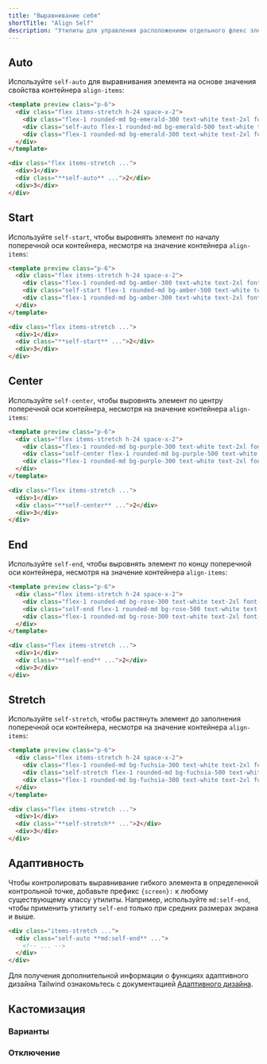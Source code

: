 ```yaml
---
title: "Выравнивание себя"
shortTitle: "Align Self"
description: "Утилиты для управления расположением отдельного флекс элемента или сетки вдоль поперечной оси контейнера."
---
```




## Auto

Используйте `self-auto` для выравнивания элемента на основе значения свойства контейнера `align-items`:

```html emerald
<template preview class="p-6">
  <div class="flex items-stretch h-24 space-x-2">
    <div class="flex-1 rounded-md bg-emerald-300 text-white text-2xl font-extrabold flex items-center justify-center">1</div>
    <div class="self-auto flex-1 rounded-md bg-emerald-500 text-white text-2xl font-extrabold flex items-center justify-center">2</div>
    <div class="flex-1 rounded-md bg-emerald-300 text-white text-2xl font-extrabold flex items-center justify-center">3</div>
  </div>
</template>

<div class="flex items-stretch ...">
  <div>1</div>
  <div class="**self-auto** ...">2</div>
  <div>3</div>
</div>
```

## Start

Используйте `self-start`, чтобы выровнять элемент по началу поперечной оси контейнера, несмотря на значение контейнера `align-items`:

```html amber
<template preview class="p-6">
  <div class="flex items-stretch h-24 space-x-2">
    <div class="flex-1 rounded-md bg-amber-300 text-white text-2xl font-extrabold flex items-center justify-center">1</div>
    <div class="self-start flex-1 rounded-md bg-amber-500 text-white text-2xl font-extrabold flex items-center justify-center py-3">2</div>
    <div class="flex-1 rounded-md bg-amber-300 text-white text-2xl font-extrabold flex items-center justify-center">3</div>
  </div>
</template>

<div class="flex items-stretch ...">
  <div>1</div>
  <div class="**self-start** ...">2</div>
  <div>3</div>
</div>
```

## Center

Используйте `self-center`, чтобы выровнять элемент по центру поперечной оси контейнера, несмотря на значение контейнера `align-items`:

```html purple
<template preview class="p-6">
  <div class="flex items-stretch h-24 space-x-2">
    <div class="flex-1 rounded-md bg-purple-300 text-white text-2xl font-extrabold flex items-center justify-center">1</div>
    <div class="self-center flex-1 rounded-md bg-purple-500 text-white text-2xl font-extrabold flex items-center justify-center py-3">2</div>
    <div class="flex-1 rounded-md bg-purple-300 text-white text-2xl font-extrabold flex items-center justify-center">3</div>
  </div>
</template>

<div class="flex items-stretch ...">
  <div>1</div>
  <div class="**self-center** ...">2</div>
  <div>3</div>
</div>
```

## End

Используйте `self-end`, чтобы выровнять элемент по концу поперечной оси контейнера, несмотря на значение контейнера `align-items`:

```html rose
<template preview class="p-6">
  <div class="flex items-stretch h-24 space-x-2">
    <div class="flex-1 rounded-md bg-rose-300 text-white text-2xl font-extrabold flex items-center justify-center">1</div>
    <div class="self-end flex-1 rounded-md bg-rose-500 text-white text-2xl font-extrabold flex items-center justify-center py-3">2</div>
    <div class="flex-1 rounded-md bg-rose-300 text-white text-2xl font-extrabold flex items-center justify-center">3</div>
  </div>
</template>

<div class="flex items-stretch ...">
  <div>1</div>
  <div class="**self-end** ...">2</div>
  <div>3</div>
</div>
```

## Stretch

Используйте `self-stretch`, чтобы растянуть элемент до заполнения поперечной оси контейнера, несмотря на значение контейнера `align-items`:

```html fuchsia
<template preview class="p-6">
  <div class="flex items-stretch h-24 space-x-2">
    <div class="flex-1 rounded-md bg-fuchsia-300 text-white text-2xl font-extrabold flex items-center justify-center">1</div>
    <div class="self-stretch flex-1 rounded-md bg-fuchsia-500 text-white text-2xl font-extrabold flex items-center justify-center py-3">2</div>
    <div class="flex-1 rounded-md bg-fuchsia-300 text-white text-2xl font-extrabold flex items-center justify-center">3</div>
  </div>
</template>

<div class="flex items-stretch ...">
  <div>1</div>
  <div class="**self-stretch** ...">2</div>
  <div>3</div>
</div>
```

## Адаптивность

Чтобы контролировать выравнивание гибкого элемента в определенной контрольной точке, добавьте префикс `{screen}:` к любому существующему классу утилиты. Например, используйте `md:self-end`, чтобы применить утилиту `self-end` только при средних размерах экрана и выше.

```html
<div class="items-stretch ...">
  <div class="self-auto **md:self-end** ...">
    <!-- ... -->
  </div>
</div>
```

Для получения дополнительной информации о функциях адаптивного дизайна Tailwind ознакомьтесь с документацией [Адаптивного дизайна](/docs/responsive-design).

## Кастомизация

### Варианты

<Variants plugin="alignSelf" name="align-self" />

### Отключение

<Disabling plugin="alignSelf" name="align-self" />
